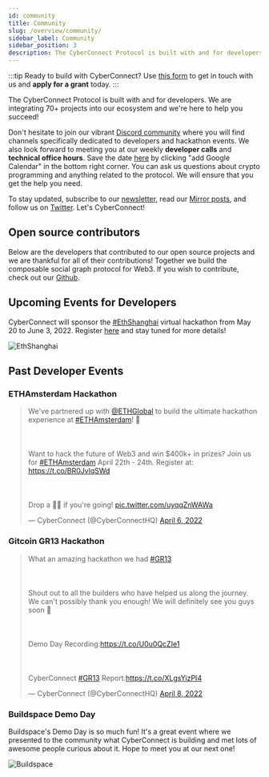 ```yaml
---
id: community
title: Community
slug: /overview/community/
sidebar_label: Community
sidebar_position: 3
description: The CyberConnect Protocol is built with and for developers. We are integrating 70+ projects into our ecosystem and we're here to help you succeed!
---
```


<head>
    <script async src="https://platform.twitter.com/widgets.js" charSet="utf-8"></script>
</head>

:::tip
Ready to build with CyberConnect? Use [this form](https://9txmc3wk3bc.typeform.com/to/t5bsZ22Z) to get in touch with us and **apply for a grant** today.
:::

The CyberConnect Protocol is built with and for developers. We are integrating 70+ projects into our ecosystem and we're here to help you succeed!

Don't hesitate to join our vibrant [Discord community](https://discord.com/invite/cUc8VRGmPs) where you will find channels specifically dedicated to developers and hackathon events. We also look forward to meeting you at our weekly <strong>developer calls</strong> and <strong>technical office hours</strong>. Save the date [here](https://calendar.google.com/calendar/u/0/embed?src=c_jrfrb2dvlvpttf9jp6b2lrv0n8@group.calendar.google.com&ctz=America/Los_Angeles) by clicking "add Google Calendar" in the bottom right corner. You can ask us questions about crypto programming and anything related to the protocol. We will ensure that you get the help you need.

To stay updated, subscribe to our [newsletter](https://www.getrevue.co/profile/cyberconnect), read our [Mirror posts](https://mirror.xyz/cyberlab.eth), and follow us on [Twitter](https://twitter.com/CyberConnectHQ). Let's CyberConnect!

## Open source contributors

Below are the developers that contributed to our open source projects and we are thankful for all of their contributions!
Together we build the composable social graph protocol for Web3. If you wish to contribute, check out our [Github](https://github.com/cyberconnecthq/).


<ContributorCards />

## Upcoming Events for Developers

CyberConnect will sponsor the [#EthShanghai](https://twitter.com/hashtag/EthShanghai?src=hashtag_click) virtual hackathon from May 20 to June 3, 2022. Register [here](https://gitcoin.co/hackathon/ethshanghai/onboard) and stay tuned for more details!

![EthShanghai](/img/v0.3.0/overview/ethshanghai.jpg)

## Past Developer Events

### ETHAmsterdam Hackathon

<blockquote className="twitter-tweet"><p lang="en" dir="ltr">We&#39;ve partnered up with <a href="https://twitter.com/ETHGlobal?ref_src=twsrc%5Etfw">@ETHGlobal</a> to build the ultimate hackathon experience at <a href="https://twitter.com/hashtag/ETHAmsterdam?src=hash&amp;ref_src=twsrc%5Etfw">#ETHAmsterdam</a>! 🥳<br></br><br></br>Want to hack the future of Web3 and win $400k+ in prizes? Join us for <a href="https://twitter.com/hashtag/ETHAmsterdam?src=hash&amp;ref_src=twsrc%5Etfw">#ETHAmsterdam</a> April 22th - 24th. Register at: <a href="https://t.co/BR0JvlqSWd">https://t.co/BR0JvlqSWd</a> <br></br><br></br>Drop a 🙋‍♀️ if you&#39;re going! <a href="https://t.co/uyqqZnWAWa">pic.twitter.com/uyqqZnWAWa</a></p>&mdash; CyberConnect (@CyberConnectHQ) <a href="https://twitter.com/CyberConnectHQ/status/1511789984008843264?ref_src=twsrc%5Etfw">April 6, 2022</a></blockquote>

### Gitcoin GR13 Hackathon

<blockquote className="twitter-tweet"><p lang="en" dir="ltr">What an amazing hackathon we had <a href="https://twitter.com/hashtag/GR13?src=hash&amp;ref_src=twsrc%5Etfw">#GR13</a><br></br><br></br>Shout out to all the builders who have helped us along the journey. We can&#39;t possibly thank you enough! We will definitely see you guys soon 💯<br></br><br></br>Demo Day Recording:<a href="https://t.co/U0u0QcZIe1">https://t.co/U0u0QcZIe1</a><br></br><br></br>CyberConnect <a href="https://twitter.com/hashtag/GR13?src=hash&amp;ref_src=twsrc%5Etfw">#GR13</a> Report:<a href="https://t.co/XLgsYizPI4">https://t.co/XLgsYizPI4</a></p>&mdash; CyberConnect (@CyberConnectHQ) <a href="https://twitter.com/CyberConnectHQ/status/1512575205759066112?ref_src=twsrc%5Etfw">April 8, 2022</a></blockquote>

### Buildspace Demo Day

Buildspace's Demo Day is so much fun! It's a great event where we presented to the community what CyberConnect is building and met lots of awesome people curious about it. Hope to meet you at our next one! 

![Buildspace](/img/v0.2.0/overview/buildspace.jpg)
